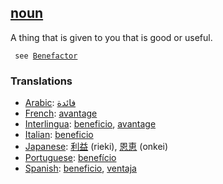 == [[noun]] == 
A thing that is given to you that is good or useful.
  see [[Benefactor]]
=== Translations === 
*[[Arabic]]: [[فائدة]]
*[[French]]: [[avantage]] 
*[[Interlingua]]: [[beneficio]], [[avantage]] 
*[[Italian]]: [[beneficio]] 
*[[Japanese]]: [[利益]] (rieki), [[恩恵]] (onkei)
*[[Portuguese]]: [[benefício]] 
*[[Spanish]]: [[beneficio]], [[ventaja]]
